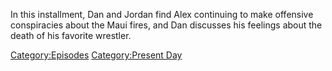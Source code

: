{{DEFAULTSORT:
    #_EPISODE_0843:August 24, 2023
}}{{Episode
    | title           = August 24, 2023
    | caption         = Listen to this episode on [https://knowledgefight.libsyn.com/843-august-24-2023 Libsyn] [https://open.spotify.com/episode/6RfnM5T1Xx1tzdFjB69n42 Spotify], Read the [[Transcript/843: August 24, 2023|Unofficial Transcript]], View discussion on [https://reddit.com/163du63 Reddit]
    | episodeNumber   = 843
    | length          = 01:13:32
    | airDate         = August 28, 2023
    | coverageDate    = August 24, 2023
    | episodeType     = [[:Category:Present Day|Present Day]]
    | appearance      = [[Bill Gates]]
    | previousEpisode = [[842: Amanda Moore Returns]]
    | nextEpisode     = [[844: March 12-15, 2004]]
}}

{{Stub}}

In this installment, Dan and Jordan find Alex continuing to make offensive conspiracies about the Maui fires, and Dan discusses his feelings about the death of his favorite wrestler.

[[Category:Episodes]]
[[Category:Present Day]]
